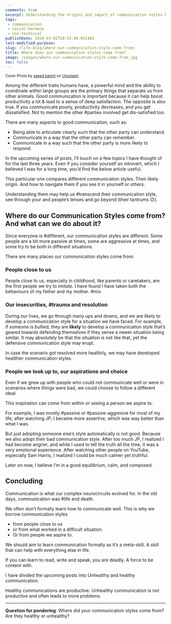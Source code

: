 ```yaml
---
comments: true
excerpt: Understanding the origins and impact of communication styles helps navigate between healthy and unhealthy patterns, fostering productive interactions.
tags:
 - communication
 - social-harmony
 - non-technical
publishDate: 2024-03-02T20:52:08.052481
last-modified-purpose:
slug: /life-blog/where-our-communication-style-come-from/
title: Where does our communication styles come from?
image: /images/where-our-communication-style-come-from.jpg
toc: false
---
```


<sub>Cover Photo by <a href="https://unsplash.com/@saeedkarimi?utm_content=creditCopyText&utm_medium=referral&utm_source=unsplash">saeed karimi</a> on <a href="https://unsplash.com/photos/woman-in-white-long-sleeve-shirt-kissing-girl-in-white-long-sleeve-shirt-JrrWC7Qcmhs?utm_content=creditCopyText&utm_medium=referral&utm_source=unsplash">Unsplash</a></sub>

Among the different traits humans have, a powerful mind and the ability to coordinate within large groups are the primary things that separate us from other animals. Good communication is important because it can help boost productivity a lot & lead to a sense of deep satisfaction. The opposite is also true. If you communicate poorly, productivity decreases, and you get dissatisfied. Not to mention the other #parties involved get dis-satisfied too.

There are many aspects to good communication, such as:

- Being able to articulate clearly such that the other party can understand.
- Communicate in a way that the other party can remember.
- Communicate in a way such that the other party is more likely to respond.

In the upcoming series of posts, I’ll touch on a few topics I have thought of for the last three years. Even if you consider yourself an introvert, which I believed I was for a long time, you’d find the below article useful.

This particular one compares different communication styles. Their likely origin. And how to navigate them if you see it in yourself or others.

Understanding them may help us #transcend their communication style, see through your and people’s lenses and go beyond (their tantrums 🙃).

## Where do our Communication Styles come from? And what can we do about it?

Since everyone is #different, our communication styles are different. Some people are a bit more passive at times, some are aggressive at times, and some try to be both in different situations.

There are many places our communication styles come from:

### People close to us

People close to us, especially in childhood, like parents or caretakers, are the first people we try to imitate. I have found I have taken both the behaviours of my father and my mother. #mix.

### Our insecurities, #trauma and resolution

During our lives, we go through many ups and downs, and we are likely to develop a communication style for a situation we have faced. For example, if someone is bullied, they are **likely** to develop a communication style that’s geared towards defending themselves if they sense a newer situation being similar. It may absolutely be that the situation is not like that, yet the defensive communication style may erupt.

In case the scenario got resolved more healthily, we may have developed healthier communication styles.

### People we look up to, our aspirations and choice

Even if we grew up with people who could not communicate well or were in scenarios where things were bad, we could choose to follow a different ideal.

This inspiration can come from within or seeing a person we aspire to.

For example, I was mostly #passive or #passive-aggresive for most of my life; after watching JP, I became more assertive, which was way better than what I was.

But just adopting someone else’s style automatically is not good. Because we also adopt their bad communication style. After too much JP, I realized I had become angrier, and while I used to tell the truth all the time, it was a very emotional experience. After watching other people on YouTube, especially Sam Harris, I realized I could be much calmer yet truthful.

Later on now, I believe I’m in a good equilibrium, calm, and composed.

## Concluding

Communication is what our complex neurocircuits evolved for. In the old days, communication was #life and death.

We often don’t formally learn how to communicate well. This is why we borrow communication styles

- from people close to us
- or from what worked in a difficult situation.
- Or from people we aspire to.

We should aim to learn communication formally as it’s a meta-skill. A skill that can help with everything else in life.

If you can learn to read, write and speak, you are deadly. A force to be content with.

I have divided the upcoming posts into Unhealthy and healthy communication.

Healthy communications are productive. Unhealthy communication is not productive and often leads to more problems.

---

**Question for pondering**: Where did your communication styles come from? Are they healthy or unhealthy?